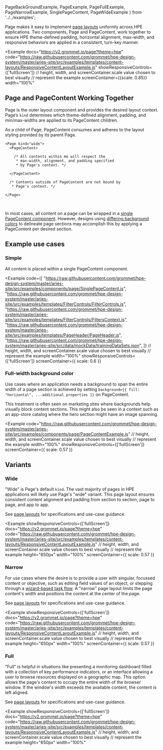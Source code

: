   PageBackGroundExample,
  PageExample, 
  PageFullExample,
  PageNarrowExample,
  SinglePageContent,
  PageWideExample 
} from '../../examples';

Page makes it easy to implement [page layouts](/templates/page-layouts) uniformly across HPE 
applications. Two components, Page and PageContent, work together to ensure HPE theme-defined 
padding, horizontal alignment, max-width, and responsive behaviors are applied in a consistent, 
turn-key manner.

<Example 
  docs="https://v2.grommet.io/page?theme=hpe"
  code="https://raw.githubusercontent.com/grommet/hpe-design-system/master/aries-site/src/examples/templates/content-layouts/ResponsiveContentLayoutExample.js"
  showResponsiveControls={['fullScreen']}
  // height, width, and screenContainer.scale value chosen to best visually 
  // represent the example
  screenContainer={{scale: 0.85}}
  width="100%"
>
  <PageExample />
</Example>

## Page and PageContent Working Together
Page is the outer layout component and provides the desired layout context. 
Page’s `kind` determines which theme-defined alignment, padding, and min/max-widths 
are applied to its PageContent children.

As a child of Page, PageContent consumes and adheres to the 
layout styling provided by its parent Page.

```
<Page kind="wide">
  <PageContent>

    /* All contents within me will respect the 
     * max-width, alignment, and padding specified 
     * by Page's context. */
     
  </PageContent>
  
  /* Contents outside of PageContent are not bound by 
   * Page's context. */

</Page>
```

<br />

In most cases, all content on a page can be wrapped in a [single PageContent component](#simple). 
However, designs using [differing background colors](#full-width-background-color) to delineate page 
sections may accomplish this by applying a PageContent per desired section.

## Example use cases

### Simple
All content is placed within a single PageContent component.

<Example
  code={[
    "https://raw.githubusercontent.com/grommet/hpe-design-system/master/aries-site/src/examples/components/page/SinglePageContent.js",
    "https://raw.githubusercontent.com/grommet/hpe-design-system/master/aries-site/src/examples/templates/FilterControls/FilterControls.js",
    "https://raw.githubusercontent.com/grommet/hpe-design-system/master/aries-site/src/examples/templates/FilterControls/FiltersContext.js",
    "https://raw.githubusercontent.com/grommet/hpe-design-system/master/aries-site/src/examples/templates/PageHeader/PageHeader.js",
    "https://raw.githubusercontent.com/grommet/hpe-design-system/master/aries-site/src/data/mockData/trainingDataSets.json",
  ]}
  // height, width, and screenContainer.scale value chosen to best visually 
  // represent the example
  width="100%" 
  showResponsiveControls={['fullScreen']}
  screenContainer={{ scale: 0.6 }}
>
  <SinglePageContent />
</Example>

### Full-width background color
Use cases where an application needs a background to span the entire width of a page section 
is achieved by setting `background={{ fill: "horizontal", ...additional properties }}` on 
PageContent.

This treatment is often seen on marketing sites where backgrounds help visually 
block content sections. This might also be seen in a context such as an app-store catalog where 
the hero section might have an image spanning.

<Example
  code="https://raw.githubusercontent.com/grommet/hpe-design-system/master/aries-site/src/examples/components/page/PageContentExample.js"
  // height, width, and screenContainer.scale value chosen to best visually 
  // represent the example
  width="100%" 
  showResponsiveControls={['fullScreen']}
  screenContainer={{ scale: 0.57 }}
>
  <PageBackGroundExample />
</Example>

## Variants 

### Wide
"Wide" is Page's default `kind`. The vast majority of pages in HPE applications will 
likely use Page's "wide" variant. This page layout ensures consistent content alignment 
and padding from section to section, page to page, and app to app.

See [page layouts](/templates/page-layouts#page-kinds) for specifications 
and use-case guidance.

<Example 
  showResponsiveControls={['fullScreen']}
  docs="https://v2.grommet.io/page?theme=hpe"
  code="https://raw.githubusercontent.com/grommet/hpe-design-system/master/aries-site/src/examples/templates/content-layouts/ResponsiveContentLayoutExample.js"
  // height, width, and screenContainer.scale value chosen to best visually 
  // represent the example
  height="650px"
  width="100%"
  screenContainer={{ scale: 0.57 }}
>
  <PageWideExample  />
</Example>


### Narrow
For use cases where the desire is to provide a user with singular, focussed content or objective, 
such as editing field values of an object, or stepping through a [wizard-based task flow](/templates/wizard).
A "narrow" page layout limits the page content's width and positions the content at the center 
of the page.

See [page layouts](/templates/page-layouts#page-kinds) for specifications 
and use-case guidance.

<Example 
  showResponsiveControls={['fullScreen']}
  docs="https://v2.grommet.io/page?theme=hpe"
  code="https://raw.githubusercontent.com/grommet/hpe-design-system/master/aries-site/src/examples/templates/content-layouts/ResponsiveContentLayoutExample.js"
  // height, width, and screenContainer.scale value chosen to best visually 
  // represent the example
  height="650px"
  width="100%"
  screenContainer={{ scale: 0.57 }}
>
  <PageNarrowExample  />
</Example>
  

### Full
"Full" is helpful in situations like presenting a monitoring dashboard filled with a 
collection of key performance indicators, or an interface allowing a user to browse 
resources displayed on a geographic map. This option allows the page's content to occupy the entire width of the browser window. 
If the window's width exceeds the available content, the content is left aligned.

See [page layouts](/templates/page-layouts#page-kinds) for specifications 
and use-case guidance.

<Example 
  showResponsiveControls={['fullScreen']}
  docs="https://v2.grommet.io/page?theme=hpe"
  code="https://raw.githubusercontent.com/grommet/hpe-design-system/master/aries-site/src/examples/templates/content-layouts/ResponsiveContentLayoutExample.js"
  // height, width, and screenContainer.scale value chosen to best visually 
  // represent the example
  height="650px"
  width="100%"
>
  <PageFullExample  />
</Example>





